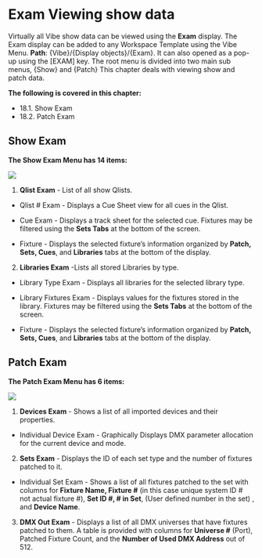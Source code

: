 # Exam Viewing show data

Virtually all Vibe show data can be viewed using the **Exam** display. The Exam display can be added to any Workspace Template using the Vibe Menu. **Path**: {Vibe}/{Display objects}/{Exam}. It can also opened as a pop-up using the [EXAM] key. The root menu is divided into two main sub menus, {Show} and {Patch} This chapter deals with viewing show and patch data.

**The following is covered in this chapter:**

- 18.1. Show Exam
- 18.2. Patch Exam


## Show Exam



**The Show Exam Menu has 14 items:**

![](https://files.gitbook.com/v0/b/gitbook-x-prod.appspot.com/o/spaces%2F3kS90tLsADGm1ocbe7q9%2Fuploads%2FXkVlOh2YuM0Crfe6zchJ%2Fimage.png?alt=media&token=2c7afc7e-ab83-4c9e-bade-e12eed406da5)

1.  **Qlist Exam** - List of all show Qlists.
    

-   Qlist # Exam - Displays a Cue Sheet view for all cues in the Qlist.
    
-   Cue Exam - Displays a track sheet for the selected cue. Fixtures may be filtered using the **Sets Tabs** at the bottom of the screen.
    
-   Fixture - Displays the selected fixture's information organized by **Patch, Sets, Cues**, and **Libraries** tabs at the bottom of the display.
    

2. **Libraries Exam** -Lists all stored Libraries by type.

-   Library Type Exam - Displays all libraries for the selected library type.
    
-   Library Fixtures Exam - Displays values for the fixtures stored in the library. Fixtures may be filtered using the **Sets Tabs** at the bottom of the screen.
    
-   Fixture - Displays the selected fixture's information organized by **Patch, Sets, Cues**, and **Libraries** tabs at the bottom of the display.



## Patch Exam





**The Patch Exam Menu has 6 items:**

![](https://files.gitbook.com/v0/b/gitbook-x-prod.appspot.com/o/spaces%2F3kS90tLsADGm1ocbe7q9%2Fuploads%2Fg44oF5VnHAFKlgchByKH%2Fimage.png?alt=media&token=1ff7ac43-85c3-49ae-9d7e-7e8e56121b16)

1.  **Devices Exam** - Shows a list of all imported devices and their properties.
    

-   Individual Device Exam - Graphically Displays DMX parameter allocation for the current device and mode.
    

2. **Sets Exam** - Displays the ID of each set type and the number of fixtures patched to it.

-   Individual Set Exam - Shows a list of all fixtures patched to the set with columns for **Fixture Name, Fixture #** (in this case unique system ID # not actual fixture #), **Set ID #, # in Set**, (User defined number in the set) , and **Device Name**.
    

3. **DMX Out Exam** - Displays a list of all DMX universes that have fixtures patched to them. A table is provided with columns for **Universe #** (Port), Patched Fixture Count, and the **Number of Used DMX Address** out of 512.


